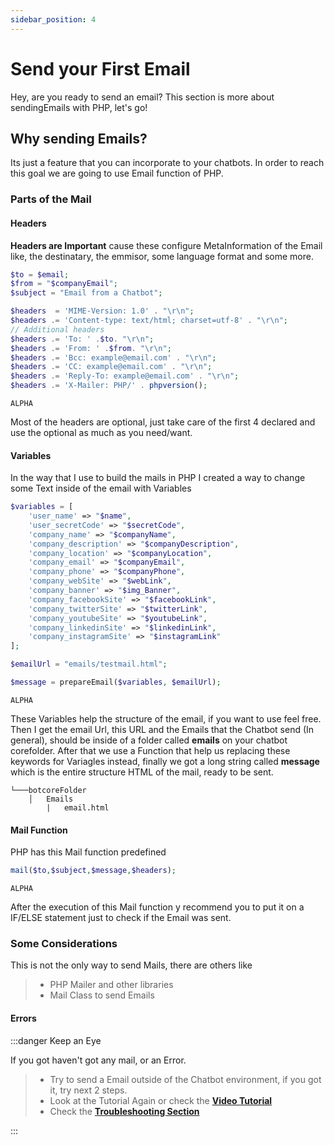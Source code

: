 ```yaml
---
sidebar_position: 4
---
```


# Send your First Email


Hey, are you ready to send an email? This section is more about sendingEmails with PHP, let's go!

## Why sending Emails?

Its just a feature that you can incorporate to your chatbots. In order to reach this goal we are going to use Email function of PHP.

### Parts of the Mail

#### Headers

**Headers are Important** cause these configure MetaInformation of the Email like, the destinatary, the emmisor, some language format and some more.

<Tabs>
<TabItem value="php" label="PHP">

```php
$to = $email;
$from = "$companyEmail";
$subject = "Email from a Chatbot";

$headers  = 'MIME-Version: 1.0' . "\r\n";
$headers .= 'Content-type: text/html; charset=utf-8' . "\r\n";
// Additional headers
$headers .= 'To: ' .$to. "\r\n";
$headers .= 'From: ' .$from. "\r\n";
$headers .= 'Bcc: example@email.com' . "\r\n";
$headers .= 'CC: example@email.com' . "\r\n";
$headers .= 'Reply-To: example@email.com' . "\r\n";
$headers .= 'X-Mailer: PHP/' . phpversion();
```

</TabItem>
<TabItem value="nodejs" label="Node.js">

```nodejs
ALPHA
```

</TabItem>
</Tabs>

Most of the headers are optional, just take care of the first 4 declared and use the optional as much as you need/want.

#### Variables

In the way that I use to build the mails in PHP I created a way to change some Text inside of the email with Variables

<Tabs>
<TabItem value="php" label="PHP">

```php
$variables = [
    'user_name' => "$name",
    'user_secretCode' => "$secretCode",
    'company_name' => "$companyName",
    'company_description' => "$companyDescription",
    'company_location' => "$companyLocation",
    'company_email' => "$companyEmail",
    'company_phone' => "$companyPhone",
    'company_webSite' => "$webLink",
    'company_banner' => "$img_Banner",
    'company_facebookSite' => "$facebookLink",
    'company_twitterSite' => "$twitterLink",
    'company_youtubeSite' => "$youtubeLink",
    'company_linkedinSite' => "$linkedinLink",
    'company_instagramSite' => "$instagramLink"
];

$emailUrl = "emails/testmail.html";

$message = prepareEmail($variables, $emailUrl);
```

</TabItem>
<TabItem value="nodejs" label="Node.js">

```nodejs
ALPHA
```

</TabItem>
</Tabs>

These Variables help the structure of the email, if you want to use feel free. Then I get the email Url, this URL and the Emails that the Chatbot send (In general), should be inside of a folder called **emails** on your chatbot corefolder. After that we use a Function that help us replacing these keywords for Variagles instead, finally we got a long string called **message** which is the entire structure HTML of the mail, ready to be sent.

```shell
└───botcoreFolder
    │   Emails
        |   email.html
```

#### Mail Function

PHP has this Mail function predefined

<Tabs>
<TabItem value="php" label="PHP">

```php
mail($to,$subject,$message,$headers);
```

</TabItem>
<TabItem value="nodejs" label="Node.js">

```nodejs
ALPHA
```

</TabItem>
</Tabs>

After the execution of this Mail function y recommend you to put it on a IF/ELSE statement just to check if the Email was sent.

### Some Considerations

This is not the only way to send Mails, there are others like

> - PHP Mailer and other libraries
> - Mail Class to send Emails

#### Errors

:::danger Keep an Eye

If you got haven't got any mail, or an Error.

> - Try to send a Email outside of the Chatbot environment, if you got it, try next 2 steps.
> - Look at the Tutorial Again or check the [**Video Tutorial**](https://google.com)
> - Check the [**Troubleshooting Section**](./../zaroc-advanced/troubleshooting)

:::
